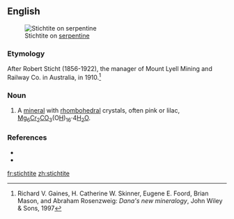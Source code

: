 ==English==
[[Image:Stichtite on serpentine Basic hydrous magnesium chromate and carbonate New Amianthus Mine Transvaal South Africa 1623.jpg|thumb|Stichtite on [[serpentine]]]]

===Etymology===
After Robert Sticht (1856-1922), the manager of Mount Lyell Mining and Railway Co. in Australia, in 1910.<ref>Richard V. Gaines, H. Catherine W. Skinner, Eugene E. Foord, Brian Mason, and Abraham Rosenzweig: ''Dana's new mineralogy'', John Wiley & Sons, 1997</ref>

===Noun===
{{en-noun}}

# {{lb|en|mineralogy}} A [[mineral]] with [[rhombohedral]] crystals, often pink or lilac, [[magnesium|Mg]]<sub>6</sub>[[chromium|Cr]]<sub>2</sub>[[carbon|C]][[oxygen|O]]<sub>3</sub>(O[[hydrogen|H]])<sub>16</sub>·4[[water|H<sub>2</sub>O]].

===References===
* {{R:WebMineral}}
* {{R:mindat}}
<references/>

[[fr:stichtite]]
[[zh:stichtite]]
